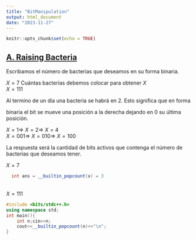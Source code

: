 ```yaml
---
title: "BitManipulation"
output: html_document
date: "2023-11-27"
---
```

```r
knitr::opts_chunk$set(echo = TRUE)
```

## [A. Raising Bacteria](https://codeforces.com/contest/579/problem/A)

Escribamos el número de bacterias que deseamos en su forma binaria.


  $X=7$  Cuántas bacterias debemos colocar para obtener $X$ <br>
  $X=111$
  
Al termino de un día una bacteria se habrá en 2. Esto significa que en forma  <br>

binaria el bit se mueve una posición a la derecha dejando en 0 su última posición.

$X=1     \Rightarrow$    $X=2    \Rightarrow$    $X=4$ <br>
$X=001   \Rightarrow$    $X=010  \Rightarrow$    $X=100$

La respuesta será la cantidad de bits activos que contenga el número de bacterias 
que deseamos tener.

$X=7$  
```c++
  int ans = __builtin_popcount(x) = 3
```  
  <br>
$X=111$
</div>
<div id="codeExample1" class="collapse">

```c++
#include <bits/stdc++.h>
using namespace std;
int main(){
	int n;cin>>n;
	cout<<__builtin_popcount(n)<<"\n";
}
```

</div>